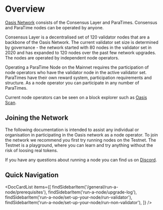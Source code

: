 
# Overview

[Oasis Network] consists of the Consensus Layer and ParaTimes. Consensus and 
ParaTime nodes can be operated by anyone.

Consensus Layer is a decentralised set of 120 validator nodes that are a 
backbone of the Oasis Network. The current validator set size is determined by 
governance - the network started with 80 nodes in the validator set in 2020 and 
has expanded to 120 nodes over the past few network upgrades. The nodes are 
operated by independent node operators. 

Operating a ParaTime Node on the Mainnet requires the participation of node 
operators who have the validator node in the active validator set. ParaTimes 
have their own reward system, participation requirements and structure. As a 
node operator you can participate in any number of ParaTimes.

Current node operators can be seen on a block explorer such as [Oasis Scan]. 

[Oasis Network]: ../oasis-network/overview.md
[Oasis Scan]: https://www.oasisscan.com/validators

## Joining the Network 
The following documentation is intended to assist any individual or 
organisation in participating in the Oasis network as a node operator. To join 
the network we recommend you first try running nodes on the Testnet. The 
Testnet is a playground, where you can learn and try anything without the risk 
of loosing real tokens. 

If you have any questions about running a node you can find us on [Discord].

[Discord]: https://discord.gg/RwNTK8t

## Quick Navigation

<DocCardList items={[
    findSidebarItem('/general/run-a-node/prerequisites'),
    findSidebarItem('run-a-node/upgrade-log'),
    findSidebarItem('run-a-node/set-up-your-node/run-validator'),
    findSidebarItem('run-a-node/set-up-your-node/run-non-validator'),
]} />
